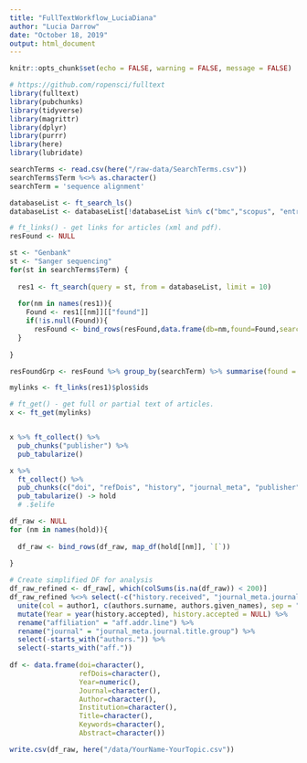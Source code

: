 ```yaml
---
title: "FullTextWorkflow_LuciaDiana"
author: "Lucia Darrow"
date: "October 18, 2019"
output: html_document
---
```


```r

knitr::opts_chunk$set(echo = FALSE, warning = FALSE, message = FALSE)

```


```r
# https://github.com/ropensci/fulltext
library(fulltext)
library(pubchunks)
library(tidyverse)
library(magrittr)
library(dplyr)
library(purrr)
library(here)
library(lubridate)

```

```r

searchTerms <- read.csv(here("/raw-data/SearchTerms.csv"))
searchTerms$Term %<>% as.character()
searchTerm = 'sequence alignment'
```

```r

databaseList <- ft_search_ls()
databaseList <- databaseList[!databaseList %in% c("bmc","scopus", "entrez")]

# ft_links() - get links for articles (xml and pdf).
resFound <- NULL

st <- "Genbank"
st <- "Sanger sequencing"
for(st in searchTerms$Term) {
  
  res1 <- ft_search(query = st, from = databaseList, limit = 10)
  
  for(nm in names(res1)){
    Found <- res1[[nm]][["found"]]
    if(!is.null(Found)){
      resFound <- bind_rows(resFound,data.frame(db=nm,found=Found,searchTerm=st))}
  }
  
}

resFoundGrp <- resFound %>% group_by(searchTerm) %>% summarise(found = sum(found)) %>% arrange(found)

mylinks <- ft_links(res1)$plos$ids

# ft_get() - get full or partial text of articles.
x <- ft_get(mylinks)


x %>% ft_collect() %>% 
  pub_chunks("publisher") %>% 
  pub_tabularize()

x %>%
  ft_collect() %>% 
  pub_chunks(c("doi", "refDois", "history", "journal_meta", "publisher", "author", "aff", "title", "keywords", "abstract")) %>%  
  pub_tabularize() -> hold
  # .$elife

```


```r

df_raw <- NULL
for (nm in names(hold)){
  
  df_raw <- bind_rows(df_raw, map_df(hold[[nm]], `[`))
  
}

# Create simplified DF for analysis
df_raw_refined <- df_raw[, which(colSums(is.na(df_raw)) < 200)]
df_raw_refined %<>% select(-c("history.received", "journal_meta.journal.id", "journal_meta.journal.id.1", "journal_meta.journal.id.2", "journal_meta.issn", "journal_meta.publisher", ".publisher" )) %>%
  unite(col = author1, c(authors.surname, authors.given_names), sep = ", ") %>%
  mutate(Year = year(history.accepted), history.accepted = NULL) %>%
  rename("affiliation" = "aff.addr.line") %>%
  rename("journal" = "journal_meta.journal.title.group") %>%
  select(-starts_with("authors.")) %>% 
  select(-starts_with("aff.")) 
  
df <- data.frame(doi=character(),
                 refDois=character(),
                 Year=numeric(),
                 Journal=character(),
                 Author=character(),
                 Institution=character(),
                 Title=character(),
                 Keywords=character(),
                 Abstract=character())

```

```r

write.csv(df_raw, here("/data/YourName-YourTopic.csv"))

```


